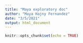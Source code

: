 ```yaml
---
title: "Maya exploratory doc"
author: "Maya Hajny Fernandez"
date: "3/5/2021"
output: html_document
---
```


```r
knitr::opts_chunk$set(echo = TRUE)
```

```r

```

